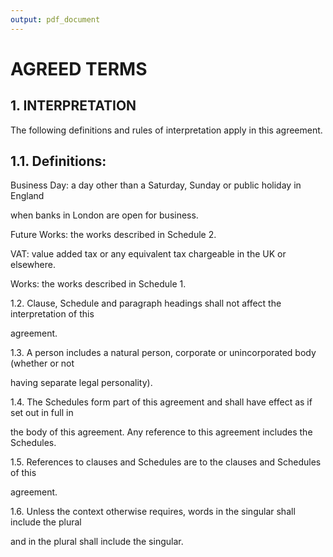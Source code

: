 ```yaml
---
output: pdf_document
---
```

# AGREED TERMS

## 1. INTERPRETATION

The following definitions and rules of interpretation apply in this agreement. 

## 1.1. Definitions: 

Business Day: a day other than a Saturday, Sunday or public holiday in England 

when banks in London are open for business. 

Future Works: the works described in Schedule 2. 

VAT: value added tax or any equivalent tax chargeable in the UK or elsewhere. 

Works: the works described in Schedule 1. 

1.2. Clause, Schedule and paragraph headings shall not affect the interpretation of this 

agreement. 

1.3. A person includes a natural person, corporate or unincorporated body (whether or not 

having separate legal personality). 

1.4. The Schedules form part of this agreement and shall have effect as if set out in full in 

the body of this agreement. Any reference to this agreement includes the Schedules. 

1.5. References to clauses and Schedules are to the clauses and Schedules of this 

agreement. 

1.6. Unless the context otherwise requires, words in the singular shall include the plural 

and in the plural shall include the singular.

